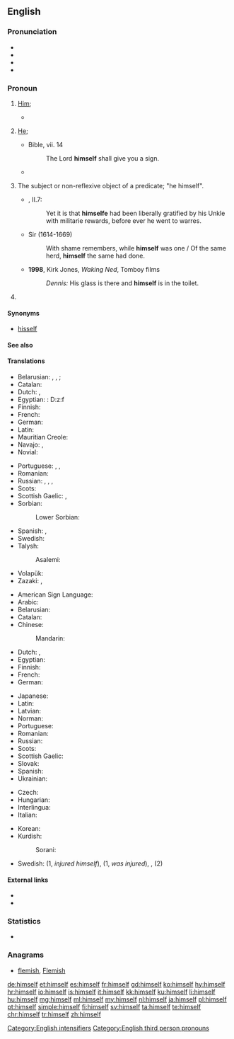 ==English==

===Pronunciation===
* {{IPA|/hɪmˈsɛlf/|/ɪ̈msɛlf/|lang=en}}
* {{audio|en-us-himself.ogg|Audio (US)|lang=en}}
* {{rhymes|ɛlf|lang=en}}
* {{hyphenation|him|self|lang=en}}

===Pronoun===
{{en-pron|reflexive form of|he|desc=the third person singular, masculine, personal pronoun|Feminine|herself|neuter (nonhuman)|itself|neuter (human)|himself|plural|themselves}}

# {{label|en|reflexive}} [[him|Him]]; {{non-gloss definition|the male object of a verb or preposition that also appears as the subject}}
#: {{ux|en|He injured '''himself'''.}}
#* {{quote-book|year=1898|author={{w|Winston Churchill (novelist)|Winston Churchill}}
|title={{w|The Celebrity}}|chapter=2
|passage=Sunning '''himself''' on the board steps, I saw for the first time Mr. Farquhar Fenelon Cooke. He was dressed out in broad gaiters and bright tweeds, like an English tourist, and his face might have belonged to Dagon, idol of the Philistines.}}
# {{label|en|emphatic}} [[he|He]]; {{non-gloss definition|used as an intensifier, often to emphasize that the referent is the exclusive participant in the predicate}}
#: {{ux|en|He was injured '''himself'''.}}
#* Bible, {{w|Book of Isaiah|Isaiah}} vii. 14
#*: The Lord '''himself''' shall give you a sign.
#* {{quote-magazine|date=2014-06-21|volume=411|issue=8892|magazine={{w|The Economist}}
|title=[http://www.economist.com/news/books-and-arts/21604535-real-sir-isaac-newton-was-not-first-king-reason-last Magician’s brain]
|passage=The [Isaac] Newton that emerges from the [unpublished] manuscripts is far from the popular image of a rational practitioner of cold and pure reason. The architect of modern science was '''himself''' not very modern. He was obsessed with alchemy.}}
# {{label|en|now|archaic|or|nonstandard}} The subject or non-reflexive object of a predicate; "he himself".
#* {{RQ:Flr Mntgn Essays}}, II.7:
#*: Yet it is that '''himselfe''' had been liberally gratified by his Unkle with militarie rewards, before ever he went to warres.
#* Sir {{w|John Denham (poet)|John Denham}} (1614-1669)
#*: With shame remembers, while '''himself''' was one / Of the same herd, '''himself''' the same had done.
#* '''1998''', Kirk Jones, ''Waking Ned'', Tomboy films
#*: ''Dennis:'' His glass is there and '''himself''' is in the toilet.
# {{alternative spelling of|Himself|lang=en}}

====Synonyms====
* [[hisself]]

====See also====
{{English personal pronouns}}

====Translations====
{{trans-top|(reflexive) male person as the previously mentioned object}}
* Belarusian: {{t|be|сябе́}} {{qualifier|accusative, genitive}}, {{t|be|сябе|alt=сабе́}} {{qualifier|dative, locative}}, {{t|be|сябе|alt=сабо́й}} {{qualifier|instrumental}}; {{t|be|-цца}} {{qualifier|verb ending}}
* Catalan: {{t+|ca|es}}
* Dutch: {{t+|nl|zich}}, {{t+|nl|zichzelf}}
* Egyptian: {{t|egy|ḏzf|sc=Egyp}}: <hiero>D:z:f</hiero>
* Finnish: {{t+|fi|itsensä}}
* French: {{t+|fr|lui-même}}
* German: {{t+|de|sich}}
* Latin: {{t+|la|ipse}}
* Mauritian Creole: {{t|mfe|limem}}
* Navajo: {{t|nv|tʼáá bí}}, {{t|nv|tʼáá hó}}
* Novial: {{t|nov|se}}
{{trans-mid}}
* Portuguese: {{t+|pt|se}}, {{t+|pt|si}} {{qualifier|prepositional}}, {{t|pt|[[a]] [[si]] [[mesmo]]}}
* Romanian: {{t+|ro|se}}
* Russian: {{t+|ru|сам|m}}, {{t+|ru|себя́}} {{qualifier|[[genitive case]], [[accusative case]]}}, {{t+|ru|себе́}} {{qualifier|[[dative case]], [[prepositional case]]}}, {{t+|ru|собо́й}} {{qualifier|[[instrumental case]]}}
* Scots: {{t|sco|himsel}}
* Scottish Gaelic: {{t|gd|e}} {{qualifier|non-emphatic}}, {{t|gd|esan}} {{qualifier|emphatic}}
* Sorbian:
*: Lower Sorbian: {{t|dsb|se}}
* Spanish: {{t|es|él mismo}}, {{t|es|sí mismo}}
* Swedish: {{t+|sv|sig}}
* Talysh:
*: Asalemi: {{qualifier|for all persons}} {{t|tly|اشتن|tr=əštan}}
* Volapük: {{t|vo|oki}}
* Zazaki: {{t|zza|eyeri|m}}, {{t|zza|ay|f}}
{{trans-bottom}}

{{trans-top|(emphatic, exclusive) he}}
* American Sign Language: {{t|ase|A@Chesthigh SmallFrontandback}}
* Arabic: {{t|ar|نَفْسَهُ|m}}
* Belarusian: {{t|be|[[ён]] [[сам]]|m}}
* Catalan: {{t|ca|mateix}}
* Chinese:
*: Mandarin: {{t+|cmn|他自己|tr=tā zìjǐ|sc=Hani}}
* Dutch: {{t+|nl|zelf}}, {{t+|nl|hijzelf}}
* Egyptian: {{t|egy|𓆓𓋴 𓆑|m|tr=ḏs.f}} {{qualifier|root ḏs takes suffix pronouns, e.g. herself ḏs.s}}
* Finnish: {{t+|fi|itse}}
* French: {{t+|fr|lui-même}}
* German: {{t|de|er selbst}}
{{trans-mid}}
* Japanese: {{t|ja|彼自身|m|tr=かれじしん, kare-jishin}}
* Latin: {{t+|la|ipse}}
* Latvian: {{t|lv|viņš pats|m}}
* Norman: {{t|nrf|li-mesme}} {{qualifier|Guernsey}}
* Portuguese: {{t|pt|[[ele]] [[mesmo]]}}
* Romanian: {{t|ro|el însuși|m}}
* Russian: {{t|ru|[[он]] [[сам]]|m}}
* Scots: {{t|sco|himsel}}
* Scottish Gaelic: {{t|gd|esan}}
* Slovak: {{t|sk|on sám|m}}
* Spanish: {{t|es|él mismo}}
* Ukrainian: {{t|uk|він сам|m}}
{{trans-bottom}}

{{checktrans-top}}
* Czech: {{t+check|cs|sám|m}}
* Hungarian: {{t+check|hu|maga}}
* Interlingua: {{t-check|ia|ipse}}
* Italian: {{t-check|it|lui stesso}}
{{trans-mid}}
* Korean: {{t-check|ko|그 남자 자진|tr=geu namja jasin|sc=Kore}}
* Kurdish:
*: Sorani: {{t-check|ku|خۆی|tr=xoi|sc=ku-Arab}}
* Swedish: {{t-check|sv|sig själv}} (1, ''injured himself''), {{t+check|sv|själv}} (1, ''was injured''), {{t-check|sv|honom själv}}, {{t-check|sv|han själv}} (2)
{{trans-bottom}}

====External links====
* {{R:Webster 1913}}
* {{R:Century 1911}}

===Statistics===
* {{rank|being|day|through|116|himself|go|how|long}}

===Anagrams===
* [[flemish#English|flemish]], [[Flemish#English|Flemish]]

[[Category:English intensifiers]]
[[Category:English third person pronouns]]

[[de:himself]]
[[et:himself]]
[[es:himself]]
[[fr:himself]]
[[gd:himself]]
[[ko:himself]]
[[hy:himself]]
[[hr:himself]]
[[io:himself]]
[[is:himself]]
[[it:himself]]
[[kk:himself]]
[[ku:himself]]
[[li:himself]]
[[hu:himself]]
[[mg:himself]]
[[ml:himself]]
[[my:himself]]
[[nl:himself]]
[[ja:himself]]
[[pl:himself]]
[[pt:himself]]
[[simple:himself]]
[[fi:himself]]
[[sv:himself]]
[[ta:himself]]
[[te:himself]]
[[chr:himself]]
[[tr:himself]]
[[zh:himself]]